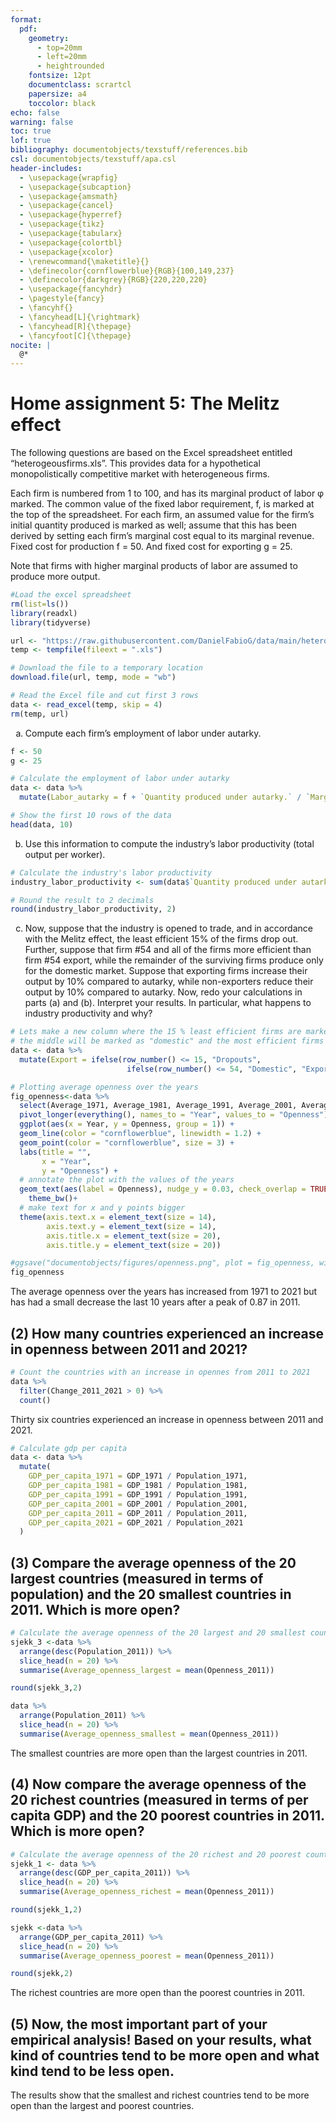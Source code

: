 ```yaml
---
format: 
  pdf:
    geometry:
      - top=20mm
      - left=20mm
      - heightrounded
    fontsize: 12pt
    documentclass: scrartcl
    papersize: a4
    toccolor: black
echo: false
warning: false
toc: true
lof: true
bibliography: documentobjects/texstuff/references.bib
csl: documentobjects/texstuff/apa.csl
header-includes:
  - \usepackage{wrapfig}
  - \usepackage{subcaption}
  - \usepackage{amsmath}
  - \usepackage{cancel}
  - \usepackage{hyperref}
  - \usepackage{tikz}
  - \usepackage{tabularx}
  - \usepackage{colortbl}
  - \usepackage{xcolor}
  - \renewcommand{\maketitle}{}
  - \definecolor{cornflowerblue}{RGB}{100,149,237}
  - \definecolor{darkgrey}{RGB}{220,220,220}
  - \usepackage{fancyhdr}
  - \pagestyle{fancy}
  - \fancyhf{} 
  - \fancyhead[L]{\rightmark}
  - \fancyhead[R]{\thepage}
  - \fancyfoot[C]{\thepage}
nocite: |
  @*
---
```


\newpage 

# Home assignment 5: The Melitz effect


The following questions are based on the Excel spreadsheet entitled “heterogeousfirms.xls”. This provides data for a hypothetical monopolistically competitive market with heterogeneous firms. 

Each firm is numbered from 1 to 100, and has its marginal product of labor φ marked. The common value of the fixed labor requirement, f, is marked at the top of the spreadsheet. For each firm, an assumed value for the firm’s initial quantity produced is marked as well; assume that this has been derived by setting each firm’s marginal cost equal to its marginal revenue. Fixed cost for production f = 50. And fixed cost for exporting g = 25.

Note that firms with higher marginal products of labor are assumed to produce more output.

```r
#Load the excel spreadsheet 
rm(list=ls())
library(readxl) 
library(tidyverse)

url <- "https://raw.githubusercontent.com/DanielFabioG/data/main/heterogeous_firms.xls"
temp <- tempfile(fileext = ".xls")

# Download the file to a temporary location
download.file(url, temp, mode = "wb")

# Read the Excel file and cut first 3 rows
data <- read_excel(temp, skip = 4)
rm(temp, url)
```

(a) Compute each firm’s employment of labor under autarky.

```r
f <- 50
g <- 25

# Calculate the employment of labor under autarky
data <- data %>%
  mutate(Labor_autarky = f + `Quantity produced under autarky.` / `Marginal product of labor, Φ.`)

# Show the first 10 rows of the data
head(data, 10)
```
(b) Use this information to compute the industry’s labor productivity (total output per
worker).

```r
# Calculate the industry's labor productivity
industry_labor_productivity <- sum(data$`Quantity produced under autarky.`) / sum(data$Labor_autarky)

# Round the result to 2 decimals
round(industry_labor_productivity, 2)
```
(c) Now, suppose that the industry is opened to trade, and in accordance with the Melitz effect, the least efficient 15% of the firms drop out. Further, suppose that firm #54 and all of the firms more efficient than firm #54 export, while the remainder of the surviving firms produce only for the domestic market. Suppose that exporting firms increase their output by 10% compared to autarky, while non-exporters reduce their output by 10% compared to autarky. Now, redo your calculations in parts (a) and (b). Interpret your results. In particular, what happens to industry productivity and why?

```r
# Lets make a new column where the 15 % least efficient firms are marked as "dropouts"
# the middle will be marked as "domestic" and the most efficient firms as "exporters"
data <- data %>%
  mutate(Export = ifelse(row_number() <= 15, "Dropouts",
                          ifelse(row_number() <= 54, "Domestic", "Exporters")))

```































```r
# Plotting average openness over the years
fig_openness<-data %>%
  select(Average_1971, Average_1981, Average_1991, Average_2001, Average_2011, Average_2021) %>%
  pivot_longer(everything(), names_to = "Year", values_to = "Openness") %>%
  ggplot(aes(x = Year, y = Openness, group = 1)) +
  geom_line(color = "cornflowerblue", linewidth = 1.2) +
  geom_point(color = "cornflowerblue", size = 3) +
  labs(title = "",
       x = "Year",
       y = "Openness") +
  # annotate the plot with the values of the years
  geom_text(aes(label = Openness), nudge_y = 0.03, check_overlap = TRUE, size = 7) +
    theme_bw()+
  # make text for x and y points bigger
  theme(axis.text.x = element_text(size = 14),
        axis.text.y = element_text(size = 14),
        axis.title.x = element_text(size = 20),
        axis.title.y = element_text(size = 20))

#ggsave("documentobjects/figures/openness.png", plot = fig_openness, width = 10, height = 6, dpi = 300)
fig_openness
```


```{=tex}
\begin{figure}[H]
\centering
\includegraphics{documentobjects/figures/openness.png}
\caption{Average openness over the years}
\end{figure}
```

The average openness over the years has increased from 1971 to 2021 but has had a small decrease the last 10 years after a peak of 0.87 in 2011.


## (2) How many countries experienced an increase in openness between 2011 and 2021?

```r
# Count the countries with an increase in opennes from 2011 to 2021
data %>%
  filter(Change_2011_2021 > 0) %>%
  count()
```

Thirty six countries experienced an increase in openness between 2011 and 2021.

\newpage

```r
# Calculate gdp per capita
data <- data %>% 
  mutate(
    GDP_per_capita_1971 = GDP_1971 / Population_1971,
    GDP_per_capita_1981 = GDP_1981 / Population_1981,
    GDP_per_capita_1991 = GDP_1991 / Population_1991,
    GDP_per_capita_2001 = GDP_2001 / Population_2001,
    GDP_per_capita_2011 = GDP_2011 / Population_2011,
    GDP_per_capita_2021 = GDP_2021 / Population_2021
  )
```

## (3) Compare the average openness of the 20 largest countries (measured in terms of population) and the 20 smallest countries in 2011. Which is more open?


```r
# Calculate the average openness of the 20 largest and 20 smallest countries in 2011
sjekk_3 <-data %>%
  arrange(desc(Population_2011)) %>%
  slice_head(n = 20) %>%
  summarise(Average_openness_largest = mean(Openness_2011))

round(sjekk_3,2)
```

```r
data %>%
  arrange(Population_2011) %>%
  slice_head(n = 20) %>%
  summarise(Average_openness_smallest = mean(Openness_2011))
```
The smallest countries are more open than the largest countries in 2011.


## (4) Now compare the average openness of the 20 richest countries (measured in terms of per capita GDP) and the 20 poorest countries in 2011. Which is more open?

```r
# Calculate the average openness of the 20 richest and 20 poorest countries in 2011
sjekk_1 <- data %>%
  arrange(desc(GDP_per_capita_2011)) %>%
  slice_head(n = 20) %>%
  summarise(Average_openness_richest = mean(Openness_2011))

round(sjekk_1,2)
```

```r
sjekk <-data %>%
  arrange(GDP_per_capita_2011) %>%
  slice_head(n = 20) %>%
  summarise(Average_openness_poorest = mean(Openness_2011))

round(sjekk,2)
```
The richest countries are more open than the poorest countries in 2011.

## (5) Now, the most important part of your empirical analysis! Based on your results, what kind of countries tend to be more open and what kind tend to be less open.

The results show that the smallest and richest countries tend to be more open than the largest and poorest countries.

\newpage


